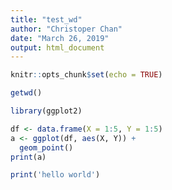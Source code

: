 ```yaml
---
title: "test_wd"
author: "Christoper Chan"
date: "March 26, 2019"
output: html_document
---
```


```r
knitr::opts_chunk$set(echo = TRUE)
```

```r
getwd()
```
```r
library(ggplot2)
```


```r
df <- data.frame(X = 1:5, Y = 1:5)
a <- ggplot(df, aes(X, Y)) +
  geom_point()
print(a)
```

```r
print('hello world')
```